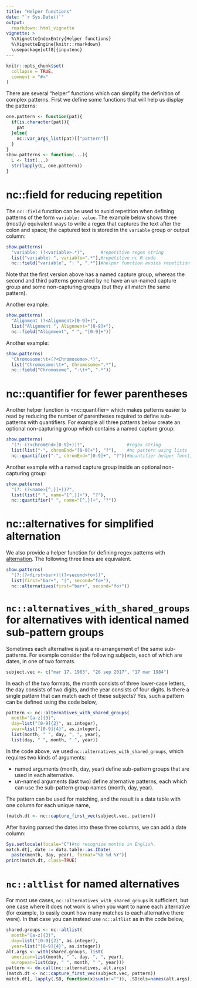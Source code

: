 ```yaml
---
title: "Helper functions"
date: "`r Sys.Date()`"
output:
  rmarkdown::html_vignette
vignette: >
  %\VignetteIndexEntry{Helper functions}
  %\VignetteEngine{knitr::rmarkdown}
  \usepackage[utf8]{inputenc}
---
```


```r
knitr::opts_chunk$set(
  collapse = TRUE,
  comment = "#>"
)
```

There are several "helper" functions which can simplify the definition
of complex patterns. First we define some functions that will help us
display the patterns:

```r
one.pattern <- function(pat){
  if(is.character(pat)){
    pat
  }else{
    nc::var_args_list(pat)[["pattern"]]
  }
}
show.patterns <- function(...){
  L <- list(...)
  str(lapply(L, one.pattern))
}
```

# nc::field for reducing repetition

The `nc::field` function can be used to avoid repetition when defining
patterns of the form `variable: value`. The example below shows three
(mostly) equivalent ways to write a regex that captures the text after
the colon and space; the captured text is stored in the `variable`
group or output column:

```r
show.patterns(
  "variable: (?<variable>.*)",      #repetitive regex string
  list("variable: ", variable=".*"),#repetitive nc R code
  nc::field("variable", ": ", ".*"))#helper function avoids repetition
```

Note that the first version above has a named capture group, whereas
the second and third patterns generated by nc have an un-named capture
group and some non-capturing groups (but they all match the same
pattern).

Another example:

```r
show.patterns(
  "Alignment (?<Alignment>[0-9]+)",
  list("Alignment ", Alignment="[0-9]+"),
  nc::field("Alignment", " ", "[0-9]+"))
```

Another example:

```r
show.patterns(
  "Chromosome:\t+(?<Chromosome>.*)",
  list("Chromosome:\t+", Chromosome=".*"),
  nc::field("Chromosome", ":\t+", ".*"))
```

# nc::quantifier for fewer parentheses

Another helper function is =nc::quantifier= which makes patterns
easier to read by reducing the number of parentheses required to
define sub-patterns with quantifiers. For example all three patterns
below create an optional non-capturing group which contains a named
capture group:

```r
show.patterns(
  "(?:-(?<chromEnd>[0-9]+))?",                #regex string
  list(list("-", chromEnd="[0-9]+"), "?"),    #nc pattern using lists
  nc::quantifier("-", chromEnd="[0-9]+", "?"))#quantifier helper function
```

Another example with a named capture group inside an optional
non-capturing group:

```r
show.patterns(
  "(?: (?<name>[^,}]+))?",
  list(list(" ", name="[^,}]+"), "?"),
  nc::quantifier(" ", name="[^,}]+", "?"))
```

# nc::alternatives for simplified alternation

We also provide a helper function for defining regex patterns with
[alternation](https://www.regular-expressions.info/alternation.html). The
following three lines are equivalent.

```r
show.patterns(
  "(?:(?<first>bar+)|(?<second>fo+))",
  list(first="bar+", "|", second="fo+"),
  nc::alternatives(first="bar+", second="fo+"))
```

# `nc::alternatives_with_shared_groups` for alternatives with identical named sub-pattern groups

Sometimes each alternative is just a re-arrangement of the same
sub-patterns. For example consider the following subjects, each of
which are dates, in one of two formats.

```r
subject.vec <- c("mar 17, 1983", "26 sep 2017", "17 mar 1984")
```

In each of the two formats, the month consists of three lower-case
letters, the day consists of two digits, and the year consists of four
digits. Is there a single pattern that can match each of these
subjects? Yes, such a pattern can be defined using the code below,

```r
pattern <- nc::alternatives_with_shared_groups(
  month="[a-z]{3}",
  day=list("[0-9]{2}", as.integer),
  year=list("[0-9]{4}", as.integer),
  list(month, " ", day, ", ", year),
  list(day, " ", month, " ", year))
```

In the code above, we used `nc::alternatives_with_shared_groups`,
which requires two kinds of arguments:

* named arguments (month, day, year) define sub-pattern groups that
  are used in each alternative.
* un-named arguments (last two) define alternative patterns, each
  which can use the sub-pattern group names (month, day, year).

The pattern can be used for matching, and the result is a data table
with one column for each unique name, 

```r
(match.dt <- nc::capture_first_vec(subject.vec, pattern))
```

After having parsed the dates into these three columns, we can add a
date column:

```r
Sys.setlocale(locale="C")#to recognize months in English.
match.dt[, date := data.table::as.IDate(
  paste(month, day, year), format="%b %d %Y")]
print(match.dt, class=TRUE)
```

# `nc::altlist` for named alternatives

For most use cases, `nc::alternatives_with_shared_groups` is
sufficient, but one case where it does not work is when you want to
name each alternative (for example, to easily count how many matches
to each alternative there were). In that case you can instead use
`nc::altlist` as in the code below,

```r
shared.groups <- nc::altlist(
  month="[a-z]{3}",
  day=list("[0-9]{2}", as.integer),
  year=list("[0-9]{4}", as.integer))
alt.args <- with(shared.groups, list(
  american=list(month, " ", day, ", ", year),
  european=list(day, " ", month, " ", year)))
pattern <- do.call(nc::alternatives, alt.args)
(match.dt <- nc::capture_first_vec(subject.vec, pattern))
match.dt[, lapply(.SD, function(x)sum(x!="")), .SDcols=names(alt.args)]
```
